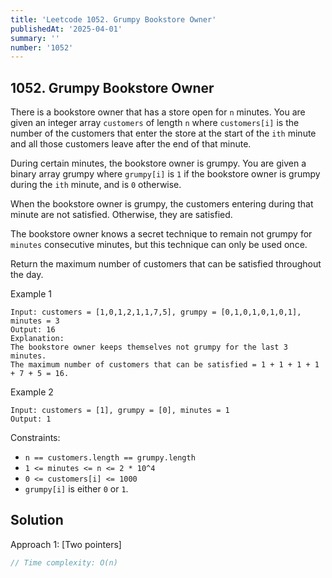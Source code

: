 ```yaml
---
title: 'Leetcode 1052. Grumpy Bookstore Owner'
publishedAt: '2025-04-01'
summary: ''
number: '1052'
---
```


## 1052. Grumpy Bookstore Owner
There is a bookstore owner that has a store open for `n` minutes. You are given an integer array `customers` of length `n` where `customers[i]` is the number of the customers that enter the store at the start of the `ith` minute and all those customers leave after the end of that minute.

During certain minutes, the bookstore owner is grumpy. You are given a binary array grumpy where `grumpy[i]` is `1` if the bookstore owner is grumpy during the `ith` minute, and is `0` otherwise.

When the bookstore owner is grumpy, the customers entering during that minute are not satisfied. Otherwise, they are satisfied.

The bookstore owner knows a secret technique to remain not grumpy for `minutes` consecutive minutes, but this technique can only be used once.

Return the maximum number of customers that can be satisfied throughout the day.

Example 1
`````
Input: customers = [1,0,1,2,1,1,7,5], grumpy = [0,1,0,1,0,1,0,1], minutes = 3
Output: 16
Explanation:
The bookstore owner keeps themselves not grumpy for the last 3 minutes.
The maximum number of customers that can be satisfied = 1 + 1 + 1 + 1 + 7 + 5 = 16.
`````

Example 2
`````
Input: customers = [1], grumpy = [0], minutes = 1
Output: 1
`````

Constraints:

- `n == customers.length == grumpy.length`
- `1 <= minutes <= n <= 2 * 10^4`
- `0 <= customers[i] <= 1000`
- `grumpy[i]` is either `0` or `1`.


## Solution
Approach 1: [Two pointers]
````JAVA
// Time complexity: O(n)

````